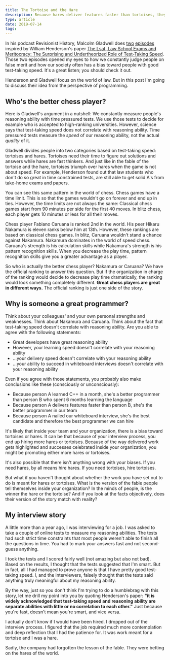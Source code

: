 ```yaml
---
title: The Tortoise and the Hare
description: Because hares deliver features faster than tortoises, they make better programmers. Or do they?
type: article
date: 2019-07-14
tags:
---
```


In his podcast Revisionist History, Malcolm Gladwell does [two](http://revisionisthistory.com/episodes/31-puzzle-rush) [episodes](http://revisionisthistory.com/episodes/32-the-tortoise-and-the-hare) inspired by William Henderson's paper [The Lsat, Law School Exams and Meritocracy: The Surprising and Undertheorized Role of Test-Taking Speed](https://papers.ssrn.com/sol3/papers.cfm?abstract_id=465381). Those two episodes opened my eyes to how we constantly judge people on false merit and how our society often has a bias toward people with good test-taking speed. It's a great listen; you should check it out.

Henderson and Gladwell focus on the world of law. But in this post I'm going to discuss their idea from the perspective of programming.

## Who's the better chess player?

Here is Gladwell's argument in a nutshell: We constantly measure people's reasoning ability with time pressured tests. We use those tests to decide for example who is accepted to high-ranking universities. However, science says that test-taking speed does not correlate with reasoning ability. Time pressured tests measure the _speed_ of our reasoning ability, not the actual _quality_ of it.

Gladwell divides people into two categories based on test-taking speed: tortoises and hares. Tortoises need their time to figure out solutions and answers while hares are fast thinkers. And just like in the fable of the tortoise and the hare, tortoises triumph over hares when the game is not about speed. For example, Henderson found out that law students who don't do so great in time constrained tests, are still able to get solid A's from take-home exams and papers.

You can see this same pattern in the world of chess. Chess games have a time limit. This is so that the games wouldn't go on forever and end up in ties. However, the time limits are not always the same: Classical chess games start from 90 minutes per side for the first 40 moves. In blitz chess, each player gets 10 minutes or less for all their moves.

Chess player Fabiano Caruana is ranked 2nd in the world. His peer Hikaru Nakamura is eleven ranks below him at 13th. However, these rankings are based on classical chess games. In blitz, Caruana wouldn't stand a chance against Nakamura. Nakamura dominates in the world of speed chess. Caruana's strength is his calculation skills while Nakamura's strength is his pattern recognition skills. When you decrease the play time, pattern recognition skills give you a greater advantage as a player.

So who is actually the better chess player? Nakamura or Caruana? We have the official ranking to answer this question. But if the organization in charge of the ranking would decide to decrease play time dramatically, the ranking would look something completely different. **Great chess players are great in different ways.** The official ranking is just one side of the story.

## Why is someone a great programmer?

Think about your colleagues' and your own personal strengths and weaknesses. Think about Nakamura and Caruana. Think about the fact that test-taking speed doesn't correlate with reasoning ability. Are you able to agree with the following statements:

- Great developers have great reasoning ability
- However, your learning speed doesn't correlate with your reasoning ability
- ...your delivery speed doesn't correlate with your reasoning ability
- ...your ability to succeed in whiteboard interviews doesn't correlate with your reasoning ability

Even if you agree with those statements, you probably also make conclusions like these (consciously or unconsciously):

- Because person A learned C++ in a month, she's a better programmer than person B who spent 6 months learning the language
- Because person A delivers features faster than person B, she's the better programmer in our team
- Because person A nailed our whiteboard interview, she's the best candidate and therefore the best programmer we can hire

It's likely that inside your team and your organization, there is a bias toward tortoises or hares. It can be that because of your interview process, you end up hiring more hares or tortoises. Because of the way delivered work gets highlighted and successes celebrated inside your organization, you might be promoting either more hares or tortoises.

It's also possible that there isn't anything wrong with your biases. If you need hares, by all means hire hares. If you need tortoises, hire tortoises.

But what if you haven't thought about whether the work you have set out to do is meant for hares or tortoises. What is the version of the fable people tell themselves inside your organization? In the minds of people, is the winner the hare or the tortoise? And if you look at the facts objectively, does their version of the story match with reality?

## My interview story

A little more than a year ago, I was interviewing for a job. I was asked to take a couple of online tests to measure my reasoning abilities. The tests had such strict time constraints that most people weren't able to finish all the questions in time. You had to mark your answers fast and not second-guess anything.

I took the tests and I scored fairly well (not amazing but also not bad). Based on the results, I thought that the tests suggested that I'm smart. But in fact, all I had managed to prove anyone is that I have pretty good test-taking speed. I, and the interviewers, falsely thought that the tests said anything truly meaningful about my reasoning ability.

By the way, just so you don't think I'm trying to do a humblebrag with this story, let me drill my point into you by quoting Henderson's paper: **"it is widely acknowledged that test-taking speed and reasoning ability are separate abilities with little or no correlation to each other."** Just because you're fast, doesn't mean you're smart, and vice versa.

I actually don't know if I would have been hired. I dropped out of the interview process. I figured that the job required much more contemplation and deep reflection that I had the patience for. It was work meant for a tortoise and I was a hare.

Sadly, the company had forgotten the lesson of the fable. They were betting on the hares of the world.
